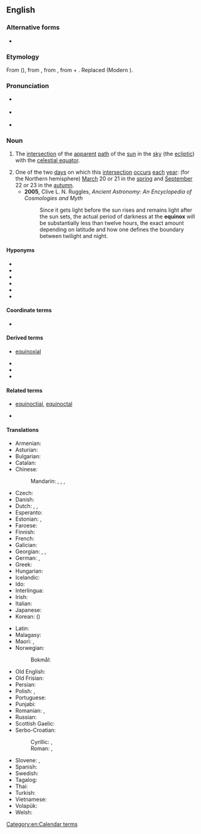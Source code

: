 ==English==
{{wikipedia}}

===Alternative forms===
* {{l|en|æquinox}} {{qualifier|obsolete}}

===Etymology===
From {{der|en|fro|equinoce}} ({{cog|fr|équinoxe}}), from {{der|en|ML.|equinoxium}}, from {{der|en|la|aequinoctium}}, from {{m|la|aequus|t=equal}} + {{m|la|nox|t=night}}. Replaced {{cog|ang|efenniht}} (Modern {{cog|en|evennight}}).

===Pronunciation===
* {{a|RP}} {{IPA|/ˈɛkwɪˌnoks/|/ˈiːkwɪˌnɒks/|lang=en}}
* {{a|GenAm}} {{IPA|/ˈiːkwəˌnɑːks/|lang=en}}
* {{audio|en-us-equinox.ogg|Audio (US)|lang=en}}

===Noun===
{{en-noun|es|equinoctes}}

# {{lb|en|astronomy}} The [[intersection]] of the [[apparent]] [[path]] of the [[sun]] in the [[sky]] (the [[ecliptic]]) with the [[celestial equator]].
# One of the two [[day]]s on which this [[intersection]] [[occur]]s [[each]] [[year]]: (for the Northern hemisphere) [[March]] 20 or 21 in the [[spring]] and [[September]] 22 or 23 in the [[autumn]].
#* '''2005''', Clive L. N. Ruggles, ''Ancient Astronomy: An Encyclopedia of Cosmologies and Myth''
#*: Since it gets light before the sun rises and remains light after the sun sets, the actual period of darkness at the '''equinox''' will be substantially less than twelve hours, the exact amount depending on latitude and how one defines the boundary between twilight and night.

====Hyponyms====
* {{l|en|autumn equinox}}
* {{l|en|autumnal equinox}}
* {{l|en|March equinox}}
* {{l|en|September equinox}}
* {{l|en|spring equinox}}
* {{l|en|vernal equinox}}

====Coordinate terms====
* {{l|en|solstice}}

====Derived terms====
* {{qualifier|adj, archaic}} [[equinoxial]]
* {{l|en|northward equinox}}
* {{l|en|precession of the equinoxes}}
* {{l|en|southward equinox}}

====Related terms====
* {{qualifier|adj}} [[equinoctial]], [[equinoctal]]
* {{l|en|interequinoctial}}

====Translations====
{{trans-top|intersection of the ecliptic with the celestial equator}}
* Armenian: {{t+|hy|գիշերահավասար}}
* Asturian: {{t|ast|equinocciu|m}}
* Bulgarian: {{t|bg|равноденствие|n|tr=ravnodénstvie|sc=Cyrl}}
* Catalan: {{t+|ca|equinocci|m}}
* Chinese:
*: Mandarin: {{t+|cmn|晝夜平分點|sc=Hani}}, {{t+|cmn|昼夜平分点|tr=zhòuyè píngfēndiǎn|sc=Hani}}, {{t+|cmn|二分點|sc=Hani}}, {{t+|cmn|二分点|tr=èrfēndiǎn|sc=Hani}}
* Czech: {{t+|cs|rovnodennost|f}}
* Danish: {{t+|da|jævndøgn}}
* Dutch: {{t+|nl|nachtevening}}, {{t+|nl|dag-en-nachtevening}}, {{t+|nl|equinox}}
* Esperanto: {{t|eo|ekvinokso}}
* Estonian: {{t|et|pööripäev}}, {{t|et|võrdpäevsus}}
* Faroese: {{t|fo|javndøgur|n}}
* Finnish: {{t+|fi|päiväntasaus}}
* French: {{t+|fr|équinoxe|m}}
* Galician: {{t+|gl|equinoccio|m}}
* Georgian: {{t|ka|ბუნიობა}}, {{t|ka|დღეღამტოლობა}}, {{t|ka|ბუნიაობა}}
* German: {{t+|de|Äquinoktium|n}}, {{t+|de|Tagundnachtgleiche|f}}
* Greek: {{t+|el|ισημερία|f}}
* Hungarian: {{t|hu|nap-éj egyenlőség}}
* Icelandic: {{t|is|jafndægur|n}}
* Ido: {{t+|io|equinoxo}}
* Interlingua: {{t|ia|equinoctio}}
* Irish: {{t|ga|cónocht|f}}
* Italian: {{t+|it|equinozio|m}}
* Japanese: {{t|ja|分点|tr=ぶんてん, bunten|sc=Jpan}}
* Korean: {{t+|ko|분점}} ({{t+|ko|分點}})
{{trans-mid}}
* Latin: {{t|la|aequinoctium|n}}
* Malagasy: {{t+|mg|ekinôksa}}
* Maori: {{t|mi|pahore o Rehua}}, {{t|mi|te pahore o Rehua}}
* Norwegian:
*: Bokmål: {{t|nb|jevndøgn|n}}
* Old English: {{t|ang|efenniht|f}}
* Old Frisian: {{t|ofs|evennacht|f}}
* Persian: {{t+|fa|اعتدال|tr=e'tedâl|sc=fa-Arab}}
* Polish: {{t+|pl|równonoc|f}}, {{t+|pl|ekwinokcjum|n}}
* Portuguese: {{t+|pt|equinócio|m}}
* Punjabi: {{t|pa|ਸਮਰਾਤ|f}}
* Romanian: {{t+|ro|echinox|n}}, {{t+|ro|echinocțiu|n}}
* Russian: {{t+|ru|равноде́нствие|n}}
* Scottish Gaelic: {{t|gd|co-fhad-thràth|m}}
* Serbo-Croatian:
*: Cyrillic: {{t|sh|равнодневница|f}}, {{t|sh|равнодневица|f}}
*: Roman: {{t|sh|ravnodnevnica|f}}, {{t+|sh|ravnodnevica|f}}
* Slovene: {{t+|sl|enakonočje|n}}, {{t|sl|ekvinokcij|m}}
* Spanish: {{t+|es|equinoccio|m}}
* Swedish: {{t+|sv|dagjämning}}
* Tagalog: {{t|tl|ekinoksyo}}
* Thai: {{t|th|วิษุวัต|tr=wisuwat}}
* Turkish: {{t+|tr|ekinoks}}
* Vietnamese: {{t|vi|điểm phân}}
* Volapük: {{t-needed|vo}}
* Welsh: {{t|cy|cyhydnos|f}}
{{trans-bottom}}

[[Category:en:Calendar terms]]